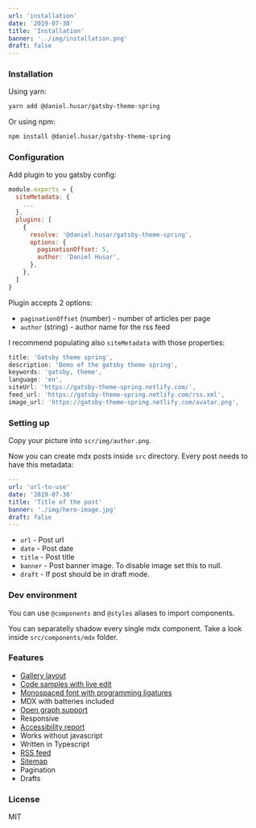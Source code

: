 ```yaml
---
url: 'installation'
date: '2019-07-30'
title: 'Installation'
banner: '../img/installation.png'
draft: false
---
```


### Installation

Using yarn:

```sh
yarn add @daniel.husar/gatsby-theme-spring
```

Or using npm:

```sh
npm install @daniel.husar/gatsby-theme-spring
```

### Configuration

Add plugin to you gatsby config:

```js!gatsby-config.js
module.exports = {
  siteMetadata: {
    ...
  },
  plugins: [
    {
      resolve: '@daniel.husar/gatsby-theme-spring',
      options: {
        paginationOffset: 5,
        author: 'Daniel Husar',
      },
    },
  ]
}
```

Plugin accepts 2 options:

 - `paginationOffset` (number) - number of articles per page
 - `author` (string) - author name for the rss feed

I recommend populating also `siteMetadata` with those properties:

```js
title: 'Gatsby theme spring',
description: 'Demo of the gatsby theme spring',
keywords: 'gatsby, theme',
language: 'en',
siteUrl: 'https://gatsby-theme-spring.netlify.com/',
feed_url: 'https://gatsby-theme-spring.netlify.com/rss.xml',
image_url: 'https://gatsby-theme-spring.netlify.com/avatar.png',
```

### Setting up

Copy your picture into `scr/img/author.png`.

Now you can create mdx posts inside `src` directory.
Every post needs to have this metadata:

```yaml
---
url: 'url-to-use'
date: '2019-07-30'
title: 'Title of the post'
banner: './img/hero-image.jpg'
draft: false
---
```

 - `url` - Post url
 - `date` - Post date
 - `title` - Post title
 - `banner` - Post banner image. To disable image set this to null.
 - `draft` - If post should be in draft mode.


### Dev environment

You can use `@components` and `@styles` aliases to import components.

You can separatelly shadow every single mdx component. Take a look inside `src/components/mdx` folder.

### Features

 - [Gallery layout](/components/#gallery)
 - [Code samples with live edit](/components/#simple-javascript-code-sample)
 - [Monospaced font with programming ligatures](https://github.com/tonsky/FiraCode)
 - MDX with batteries included
 - [Open graph support](https://developers.facebook.com/tools/debug/sharing/?q=https%3A%2F%2Fgatsby-theme-spring.netlify.com%2Ftypography%2F)
 - Responsive
 - [Accessibility report](https://travis-ci.org/danielhusar/gatsby-theme-spring/jobs/565790587)
 - Works without javascript
 - Written in Typescript
 - [RSS feed](/rss.xml)
 - [Sitemap](/sitemap.xml)
 - Pagination
 - Drafts

### License

MIT
